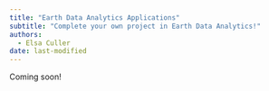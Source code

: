 ```yaml
---
title: "Earth Data Analytics Applications"
subtitle: "Complete your own project in Earth Data Analytics!"
authors:
  - Elsa Culler
date: last-modified
---
```


Coming soon!